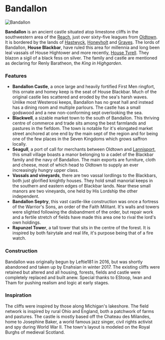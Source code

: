 

# Bandallon

<Image src="https://cdn.sanity.io/images/1as7cn02/production/4795d8bfceac4bd63397d1366b20508badf4000e-1920x1080.png?w=976&h=350&fit=crop&crop=center&auto=format" alt="Bandallon" width={976} height={350}  />

<ProjectDetails
  floatRight
  region="Reach"
  house="House Blackbar"
  type="Keep"
  status="Completed"
  warp="/warp bandallon"
  projectLead="Enahsian"
  dateStarted="February 24, 2017"
  dateCompleted="February 24, 2017"
/>

**Bandallon** is an ancient castle situated atop limestone cliffs in the southwestern area of the [Reach](https://westeroscraft.com/wiki/reach), just over sixty-five leagues from [Oldtown](https://westeroscraft.com/wiki/reach/oldtown). It is bordered by the lands of [Hastwyck](https://westeroscraft.com/wiki/reach/hastwyck), [Honeyholt](https://westeroscraft.com/wiki/reach/honeyholt) and [Graves](https://westeroscraft.com/wiki/reach/graves). The lords of Bandallon, **House Blackbar**, have ruled this area for millennia and long been leal vassals of House Hightower and more recently, [House Tyrell](https://westeroscraft.com/wiki/reach/highgarden). They blazon a sigil of a black fess on silver. The family and castle are mentioned as declaring for Renly Baratheon, the _King in Highgarden_.

### Features

* **Bandallon Castle**, a once large and heavily fortified First Men ringfort, this ornate and homey keep is the seat of House Blackbar. Much of the original castle lies scattered and eroded by the sea's harsh waves. Unlike most Westerosi keeps, Bandallon has no great hall and instead has a dining room and multiple parlours. The castle has a small godswood and a new non-conforming sept overlooking the sea.
* **Blackwell**, a sizable market town to the south of Bandallon. This thriving centre of commerce and trade sits among the best farmlands and pastures in the fiefdom. The town is notable for it's elongated market street anchored at one end by the main sept of the region and for being one of the few places in the Seven Kingdoms which grows saffron locally.
* **Seagull**, a port of call for merchants between Oldtown and [Lannisport](https://westeroscraft.com/wiki/westerlands/lannisport), this small village boasts a manor belonging to a cadet of the Blackbar family and the navy of Bandallon. The main exports are furniture, cloth and cheese, most of which head to Oldtown to supply an ever increasingly hungry upper class.
* **Vassals and vineyards**, there are two vassal lordlings to the Blackbars, both just glorified knightly houses. They hold small manorial keeps in the southern and eastern edges of Blackbar lands. Near these small manors are two vineyards, one held by His Lordship the other independent.
* **Bandallon Septry**, this vast castle-like construction was once a fortress of the Warrior's Sons, an order of the Faith Militant. It's walls and towers were slighted following the disbandment of the order, but repair work and a fertile stretch of fields have made this area one to rival the lord's own holdings.
* **Rapunzel Tower**, a tall tower that sits in the centre of the forest. It is inspired by both fairytale and real life, it's purpose being that of a fire watch.

### Construction

Bandallon was originally begun by Leftie181 in 2016, but was shortly abandoned and taken up by Enahsian in winter 2017. The existing cliffs were retained but altered and all housing, forests, fields and castle were completely replaced and built anew. Special thanks to EStoop, Iwan and Tham for pushing realism and logic at early stages.

### Inspiration

The cliffs were inspired by those along Michigan's lakeshore. The field network is inspired by rural Ohio and England, both a patchwork of farms and pastures. The castle is mostly based off the Chateau des Milandes, home to Josephine Baker, a world famous jazz singer, civil rights activist and spy during World War II. The town's layout is modeled on the Royal Burghs of medieval Scotland.